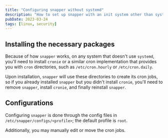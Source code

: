 ```yaml
---
title: "Configuring snapper without systemd"
description: "How to set up snapper with an init system other than systemd. This is done using cron."
pubDate: 2023-03-24
tags: [linux, security]
---
```


## Installing the necessary packages

Because of how `snapper` works, on any system that doesn't use `systemd`, you'll need to install `cronie` or a similar cron implementation that provides you with `cron` directories, such as `/etc/cron.hourly` or `/etc/cron.daily`.

Upon installation, `snapper` will use these directories to create its cron jobs, so if you already installed `snapper` but you didn't install `cronie`, you'll need to remove `snapper`, install `cronie`, and finally reinstall `snapper`.

## Configurations

Configuring `snapper` is done through the config files in `/etc/snapper/configs/<profile>`; the default profile is `root`.

Additionally, you may manually edit or move the cron jobs.
